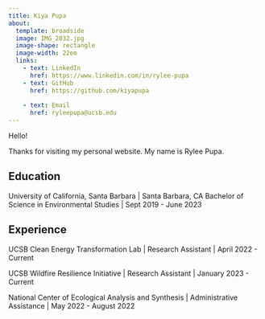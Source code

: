 ```yaml
---
title: Kiya Pupa
about: 
  template: broadside
  image: IMG_2032.jpg
  image-shape: rectangle
  image-width: 22em
  links: 
    - text: LinkedIn
      href: https://www.linkedin.com/in/rylee-pupa
    - text: GitHub
      href: https://github.com/kiyapupa
      
    - text: Email
      href: ryleepupa@ucsb.edu
---
```


Hello!

Thanks for visiting my personal website. My name is Rylee Pupa.

## Education

University of California, Santa Barbara \| Santa Barbara, CA
Bachelor of Science in Environmental Studies \| Sept 2019 - June 2023

## Experience
UCSB Clean Energy Transformation Lab \| Research Assistant \| April 2022 - Current

UCSB Wildfire Resilience Initiative \| Research Assistant \| January 2023 - Current

National Center of Ecological Analysis and Synthesis | Administrative Assistance | May 2022 - August 2022

```r

```
